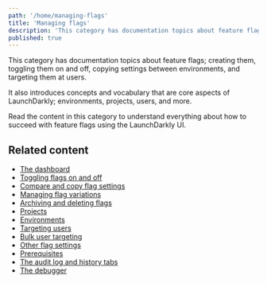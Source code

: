 ```yaml
---
path: '/home/managing-flags'
title: 'Managing flags'
description: 'This category has documentation topics about feature flags; creating them, toggling them on and off, copying settings between environments, and targeting them at users. It also introduces core concepts of LaunchDarkly.'
published: true
---
```


This category has documentation topics about feature flags; creating them, toggling them on and off, copying settings between environments, and targeting them at users.

It also introduces concepts and vocabulary that are core aspects of LaunchDarkly; environments, projects, users, and more.

Read the content in this category to understand everything about how to succeed with feature flags using the LaunchDarkly UI.

## Related content

- [The dashboard](/home/managing-flags/dashboard)
- [Toggling flags on and off](/home/managing-flags/flag-toggle)
- [Compare and copy flag settings](/home/managing-flags/flag-compare-copy)
- [Managing flag variations](/home/managing-flags/flag-variations)
- [Archiving and deleting flags](/home/managing-flags/flag-archive-delete)
- [Projects](/home/managing-flags/projects)
- [Environments](/home/managing-flags/environments)
- [Targeting users](/home/managing-flags/targeting-users)
- [Bulk user targeting](/home/managing-flags/bulk-user-targeting)
- [Other flag settings](/home/managing-flags/flag-settings)
- [Prerequisites](/home/managing-flags/prerequisites)
- [The audit log and history tabs](/home/managing-flags/audit-log-history)
- [The debugger](/home/managing-flags/debugger)
